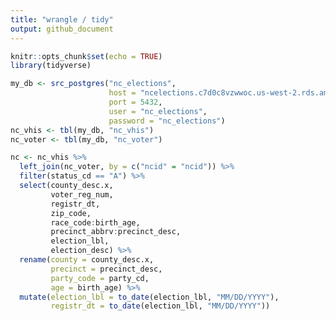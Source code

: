 ```yaml
---
title: "wrangle / tidy"
output: github_document
---
```


```r
knitr::opts_chunk$set(echo = TRUE)
library(tidyverse)

my_db <- src_postgres("nc_elections",
                      host = "ncelections.c7d0c8vzwwoc.us-west-2.rds.amazonaws.com", 
                      port = 5432,
                      user = "nc_elections",
                      password = "nc_elections")
nc_vhis <- tbl(my_db, "nc_vhis")
nc_voter <- tbl(my_db, "nc_voter")
```

```r
nc <- nc_vhis %>%
  left_join(nc_voter, by = c("ncid" = "ncid")) %>%
  filter(status_cd == "A") %>%
  select(county_desc.x,
         voter_reg_num,
         registr_dt,
         zip_code,
         race_code:birth_age,
         precinct_abbrv:precinct_desc,
         election_lbl,
         election_desc) %>%
  rename(county = county_desc.x,
         precinct = precinct_desc,
         party_code = party_cd,
         age = birth_age) %>%
  mutate(election_lbl = to_date(election_lbl, "MM/DD/YYYY"),
         registr_dt = to_date(election_lbl, "MM/DD/YYYY"))
```


